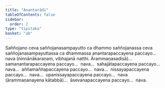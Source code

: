 ```yaml
---
title: "Anantarādi"
tableOfContents: false
sidebar:
  order: 2
type: "tipitaka"
basket: "ab"
---
```



<DynamicBreadcrumb />

<Division number="109">

<Paragraph number="1598">
Saññojano ceva saññojanasampayutto ca dhammo saññojanassa ceva saññojanasampayuttassa ca dhammassa anantarapaccayena paccayo…  nava (ninnānākaraṇaṃ, vibhajanā natthi. Ārammaṇasadisā)…  samanantarapaccayena paccayo…  nava…  sahajātapaccayena paccayo…  nava…  aññamaññapaccayena paccayo…  nava…  nissayapaccayena paccayo…  nava…  upanissayapaccayena paccayo…  nava (ārammaṇanayena kātabbā)…  āsevanapaccayena paccayo…  nava.
</Paragraph>
</Division>